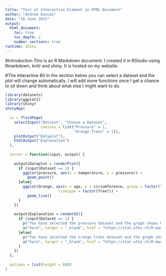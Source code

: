 ```yaml
---
title: "Test of Interactive Element in HTML Document"
author: "Andrew Duncan"
date: "16 June 2015"
output: 
  html_document:
    toc: true
    toc_depth: 2
    number_sections: true
runtime: shiny
---
```

#Introduction
This is an R Markdown document. I created it in RStudio using Rmarkdown, knitr and shiny. It is hosted on my website.

#The Interactive Bit
In the section below you can select a dataset and the plot will change automatically. I will add more functions once I get a chance to sit down and think about what else I might want to do.

```r
library(datasets)
library(ggplot2)
library(shiny)
shinyApp(
  
  ui = fluidPage(
    selectInput("Dataset", "Choose a Dataset", 
                choices = list("Pressure" = 1,
                               "Orange Trees" = 2)),
    plotOutput("Dataplot"),
    htmlOutput("Explanation")
  ),
  
  server = function(input, output) {
    
    output$Dataplot = renderPlot({
      if (input$Dataset == 1) {
        ggplot(pressure, aes(x = temperature, y = pressure)) + 
          geom_point()
      }else{
        ggplot(Orange, aes(x = age, y = circumference, group = factor(Tree), colour = factor(Tree),
                        linetype = factor(Tree))) + 
          geom_line()
      }
    })
    
    output$Explanation = renderUI({
      if (input$Dataset == 1) { 
        p("You have selected the pressure dataset and the graph shows how the vapour pressure of Mercury changes with temperature. More information can be found ",
        a("here", target = "_blank", href = "https://stat.ethz.ch/R-manual/R-devel/library/datasets/html/pressure.html"))
      }else{
        p("You have selected the orange trees dataset and the graph shows the growth rate of five orange trees. More information can be found ",
        a("here", target = "_blank", href = "https://stat.ethz.ch/R-manual/R-devel/library/datasets/html/Orange.html"))
      }
    })
  },
  
  options = list(height = 600)
)
```

